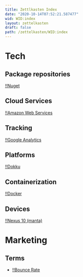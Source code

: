 ```yaml
---
title: Zettlkasten Index
date: "2020-10-14T07:52:21.587477"
wid: WID:index
layout: zettelkasten
draft: false
path: /zettelkasten/WID:index
---
```


Tech
====

Package repositories
--------------------

[!!Nuget](WID:20200728215938-nuget)

Cloud Services
--------------

[!!Amazon Web Services](WID:20200803144816-aws)

Tracking
--------

[!!Google Analytics](WID:20200812160510-google_analytics)

Platforms
---------

[!!Dokku](WID:20200825154152-dokku)

Containerization
----------------

[!!Docker](WID:20200710073759-docker)

Devices
-------

[!!Nexus 10 (manta)](WID:20201014135215-nexus_10_manta)

Marketing
=========

Terms
-----

-   [!!Bounce Rate](WID:20200812182231-bounce_rate)
